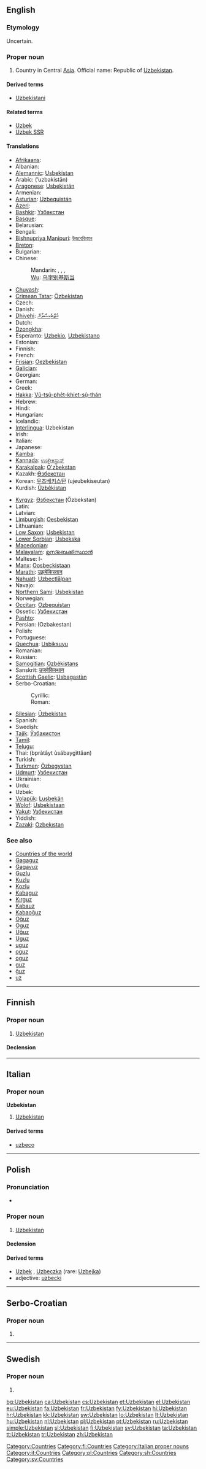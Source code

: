 {{also|Uzbekistán}}
==English==
{{wikipedia}}

===Etymology===
Uncertain.

===Proper noun===
{{en-proper noun}}

# Country in Central [[Asia]]. Official name: Republic of [[Uzbekistan]].

====Derived terms====
* [[Uzbekistani]]

====Related terms====
* [[Uzbek]]
* [[Uzbek SSR]]

====Translations====
{{trans-top|Republic of Uzbekistan}}
* [[Afrikaans]]: {{t|af|Oesbekistan|xs=Afrikaans}}
* Albanian: {{t-|sq|Uzbekistani|xs=Albanian}}
* [[Alemannic]]: [[Usbekistan]]
* Arabic: {{Arab|[[أوزبكستان]]}} (’uzbakistān) {{m}}
* [[Aragonese]]: [[Usbekistán]]
* Armenian: {{t-|hy|Ուզբեկստան|Uzbekstan}}
* [[Asturian]]: [[Uzbequistán]]
* [[Azeri]]: {{t|az|Özbəkistan|xs=Azeri}}
* [[Bashkir]]: [[Үзбәкстан]]
* [[Basque]]: {{t|eu|Uzbekistan}}
* Belarusian: {{t|be|Узбекістан|xs=Belarusian}}
* Bengali: {{t-|bn|উজবেকিস্তান}}
* [[Bishnupriya Manipuri]]: [[উজবেকিস্তান]]
* [[Breton]]: {{t|br|Ouzbekistan|xs=Breton}}
* Bulgarian: {{t+|bg|Узбекистан}}
* Chinese:
*: Mandarin: {{t-|cmn|烏茲別克斯坦|sc=Hani}}, {{t-|cmn|乌兹别克斯坦|tr=Wūzībiékèsītǎn|sc=Hani}}, {{qualifier|short form}} {{t-|cmn|烏茲別克|sc=Hani}}, {{t-|cmn|乌兹别克|tr=Wūzībiékè|sc=Hani}}
*: [[Wu]]: [[乌字别基斯当]]
* [[Chuvash]]: {{tø|cv|Узбекистан|sc=Cyrl|xs=Chuvash}}
* [[Crimean Tatar]]: [[Özbekistan]]
* Czech: {{t+|cs|Uzbekistán|m}}
* Danish: {{t+|da|Usbekistan}}
* [[Dhivehi]]: [[އުޒްބެކިސްތާން]]
* Dutch: {{t+|nl|Oezbekistan}}
* [[Dzongkha]]: {{t|dz|ཨུཛ་བེ་ཀིསི་ཏཱན་|sc=Tibt|xs=Dzongkha}}
* Esperanto: [[Uzbekio]], [[Uzbekistano]]
* Estonian: {{t+|et|Usbekistan}}
* Finnish: {{t+|fi|Uzbekistan}}
* French: {{t+|fr|Ouzbékistan|m}}
* [[Frisian]]: [[Oezbekistan]]
* [[Galician]]: {{t+|gl|Usbequistán|xs=Galician}}
* Georgian: {{t|ka|უზბეკეთი|tr=uzbeket'i|sc=Geor|xs=Georgian}}
* German: {{t+|de|Usbekistan}}
* Greek: {{t+|el|Ουζμπεκιστάν|n}}
* [[Hakka]]: [[Vû-tsṳ̂-phe̍t-khiet-sṳ̂-thán]]
* Hebrew: {{t|he|אוזבקיסטן}}
* Hindi: {{t|hi|उज़्बेकिस्तान|xs=Hindi}}
* Hungarian: {{t+|hu|Üzbegisztán}}
* Icelandic: {{t+|is|Úsbekistan}}
* [[Interlingua]]: Uzbekistan
* Irish: {{t|ga|Úisbéiceastáin|f|alt=an Úisbéiceastáin|xs=Irish}}
* Italian: {{t-|it|Uzbekistan|m}}
* Japanese: {{t+|ja|ウズベキスタン|tr=Uzubekisutan}}
* [[Kamba]]: {{tø|kam|Usimbekistani}}
* [[Kannada]]: [[ಉಜ್ಬೇಕಿಸ್ಥಾನ್]]
* [[Karakalpak]]: [[O'zbekstan]]
* Kazakh: [[Өзбекстан]]
* Korean: [[우즈베키스탄]] (ujeubekiseutan)
* Kurdish: [[Ûzbêkistan]]
{{trans-mid}}
* [[Kyrgyz]]: [[Өзбекстан]] (Özbekstan)
* Latin: {{t|la|Usbecia}}
* Latvian: {{t|lv|Uzbekistāna|xs=Latvian}}
* [[Limburgish]]: [[Oesbekistan]]
* Lithuanian: {{t+|lt|Uzbekija|xs=Lithuanian}}
* [[Low Saxon]]: [[Usbekistan]]
* [[Lower Sorbian]]: [[Usbekska]]
* [[Macedonian]]: {{t-|mk|Узбекистан|tr=Uzbekistán}}
* [[Malayalam]]: [[ഉസ്ബെക്കിസ്ഥാന്‍]]
* Maltese: l-{{t|mt|Użbekistan|xs=Maltese}}
* [[Manx]]: [[Oosbeckistaan]]
* [[Marathi]]: [[उझबेकिस्तान]]
* [[Nahuatl]]: [[Uzbectlālpan]]
* Navajo: {{tø|nv|Ózbeʼ bikéyah}}
* [[Northern Sami]]: [[Usbekistan]]
* Norwegian: {{t+|no|Usbekistan}}
* [[Occitan]]: [[Ozbequistan]]
* Ossetic: [[Узбекистан]]
* [[Pashto]]: {{t-|ps|ازبکستان|sc=ps-Arab|xs=Pashto}}
* Persian: {{fa-Arab|[[ازبکستان]]}} (Ozbakestan)
* Polish: {{t+|pl|Uzbekistan|m}}
* Portuguese: {{t+|pt|Usbequistão|m}}
* [[Quechua]]: [[Usbiksuyu]]
* Romanian: {{t-|ro|Uzbekistan|n}}
* Russian: {{t+|ru|Узбекистан|m|tr=Uzbekistán}}
* [[Samogitian]]: [[Ozbėkistans]]
* Sanskrit: [[उजबेकिस्थान]]
* [[Scottish Gaelic]]: [[Usbagastàn]]
* Serbo-Croatian:
*: Cyrillic: {{t|sh|Узбекистан|m|sc=Cyrl}}
*: Roman: {{t|sh|Uzbekistan|m}}
* [[Silesian]]: [[Ůzbekistan]]
* Spanish: {{t+|es|Uzbekistán}}
* Swedish: {{t+|sv|Uzbekistan}}
* [[Tajik]]: [[Ӯзбакистон]]
* [[Tamil]]: {{t|ta|உஸ்பெகிஸ்தான்|xs=Tamil}}
* [[Telugu]]: {{t|te|ఉజ్బెకిస్తాన్}}
* Thai: {{Thai|[[ประเทศอุซเบกิสถาน]]}} (bpràtâyt ùsábaygìttăan)
* Turkish: {{t+|tr|Özbekistan}}
* [[Turkmen]]: [[Özbegystan]]
* [[Udmurt]]: [[Узбекистан]]
* Ukrainian: {{t+|uk|Узбекистан|xs=Ukrainian}}
* Urdu: {{t-|ur|ازبکستان|xs=Urdu}}
* Uzbek: {{t-|uz|O'zbekiston|xs=Uzbek}}
* [[Volapük]]: [[Lusbekän]]
* [[Wolof]]: [[Usbekistaan]]
* [[Yakut]]: [[Узбекистан]]
* Yiddish: {{t|yi|אוזבעקיסטאן|tr=uzbekistan|xs=Yiddish}}
* [[Zazaki]]: [[Ozbekıstan]]
{{trans-bottom}}

===See also===
* [[Appendix:Countries of the world|Countries of the world]]
* [[Gagaguz]]
* [[Gagavuz]]
* [[Guzlu]]
* [[Kuzlu]]
* [[Kozlu]]
* [[Kabaguz]]
* [[Kırguz]]
* [[Kabauz]]
* [[Kabaoğuz]]
* [[Oğuz]]
* [[Oguz]]
* [[Uğuz]]
* [[Uguz]]
* [[uguz]]
* [[oguz]]
* [[oguz]]
* [[guz]]
* [[ğuz]]
* [[uz]]

[[Category:Countries]]
----

==Finnish==
{{wikipedia|lang=fi}}

===Proper noun===
{{infl|fi|proper noun}}

# [[#English|Uzbekistan]]

====Declension====
{{fi-decl-tuoli|Uzbekistan|nopl=1}}

[[Category:fi:Countries]]

----

==Italian==
{{wikipedia|lang=it}}

===Proper noun===
'''Uzbekistan''' {{m}}

# [[#English|Uzbekistan]]

====Derived terms====
* [[uzbeco]]

[[Category:Italian proper nouns]]
[[Category:it:Countries]]

----

==Polish==

===Pronunciation===
* {{IPA|/uz̪bɛˈkʲis̪t̪an̪/|lang=pl}}

===Proper noun===
{{infl|pl|proper noun|g=m}}

# [[#English|Uzbekistan]]

====Declension====
{{pl-decl-noun-sing
|Uzbekistan
|Uzbekistanu
|Uzbekistanowi
|Uzbekistan
|Uzbekistanem
|Uzbekistanie
|Uzbekistanie
}}

====Derived terms====
* [[Uzbek]] {{m}}, [[Uzbeczka]] {{f}} (rare: [[Uzbejka]])
* adjective: [[uzbecki]]

[[Category:pl:Countries]]

----
==Serbo-Croatian==

===Proper noun===
{{sh-proper noun|g=m|c|Узбекистан}}

# {{l|en|Uzbekistan}}

[[Category:sh:Countries]]
----

==Swedish==

===Proper noun===
{{infl|sv|proper noun}}

# {{l|en|Uzbekistan}}

[[Category:sv:Countries]]

[[bg:Uzbekistan]]
[[ca:Uzbekistan]]
[[cs:Uzbekistan]]
[[et:Uzbekistan]]
[[el:Uzbekistan]]
[[eu:Uzbekistan]]
[[fa:Uzbekistan]]
[[fr:Uzbekistan]]
[[fy:Uzbekistan]]
[[hi:Uzbekistan]]
[[hr:Uzbekistan]]
[[kk:Uzbekistan]]
[[sw:Uzbekistan]]
[[lo:Uzbekistan]]
[[lt:Uzbekistan]]
[[hu:Uzbekistan]]
[[nl:Uzbekistan]]
[[pl:Uzbekistan]]
[[pt:Uzbekistan]]
[[ru:Uzbekistan]]
[[simple:Uzbekistan]]
[[sl:Uzbekistan]]
[[fi:Uzbekistan]]
[[sv:Uzbekistan]]
[[ta:Uzbekistan]]
[[tt:Uzbekistan]]
[[tr:Uzbekistan]]
[[zh:Uzbekistan]]